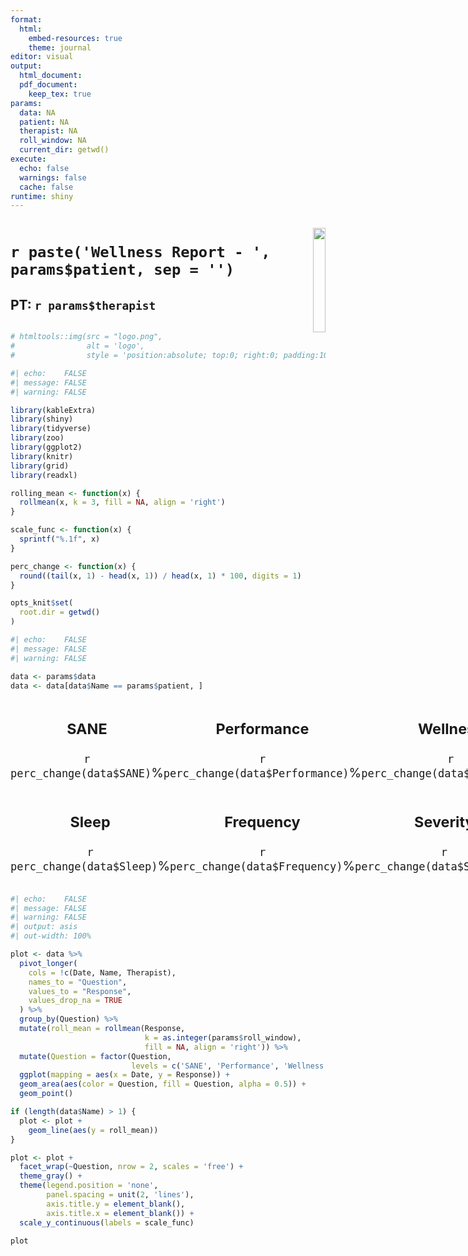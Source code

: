 ---
format:
  html:
    embed-resources: true
    theme: journal
editor: visual
output:
  html_document:
  pdf_document: 
    keep_tex: true
params:
  data: NA
  patient: NA
  therapist: NA
  roll_window: NA
  current_dir: getwd()
execute:
  echo: false
  warnings: false
  cache: false
runtime: shiny
---

:::::: {.cols style="display: flex"}

::: col-md-8
<h1>`r paste('Wellness Report - ', params$patient, sep = '')`</h1>

<h2>PT: `r params$therapist`</h2>

:::

::: col-md-4
![](logo.png){width="100%"}
:::

::::::

```{r, echo=FALSE, out.width="50%"}
# htmltools::img(src = "logo.png", 
#                alt = 'logo', 
#                style = 'position:absolute; top:0; right:0; padding:10px; height=20px')
```

```{r}
#| echo:    FALSE
#| message: FALSE
#| warning: FALSE

library(kableExtra)
library(shiny)
library(tidyverse)
library(zoo)
library(ggplot2)
library(knitr)
library(grid)
library(readxl)

rolling_mean <- function(x) {
  rollmean(x, k = 3, fill = NA, align = 'right')
}

scale_func <- function(x) {
  sprintf("%.1f", x)
}

perc_change <- function(x) {
  round((tail(x, 1) - head(x, 1)) / head(x, 1) * 100, digits = 1)
}

opts_knit$set(
  root.dir = getwd()
)

```

```{r}
#| echo:    FALSE
#| message: FALSE
#| warning: FALSE

data <- params$data
data <- data[data$Name == params$patient, ]

```

:::::: {.cols style="display: flex; text-align: center; font-size: 20px"}
::: col-md-4
### SANE

`r perc_change(data$SANE)`%
:::

::: col-md-4
### Performance

`r perc_change(data$Performance)`%
:::

::: col-md-4
### Wellness

`r perc_change(data$Wellness)`%
:::
::::::

:::::: {.cols style="display: flex; text-align: center; font-size: 20px"}
::: col-md-4
### Sleep

`r perc_change(data$Sleep)`%
:::

::: col-md-4
### Frequency

`r perc_change(data$Frequency)`%
:::

::: col-md-4
### Severity

`r perc_change(data$Severity)`%
:::
::::::

```{r}
#| echo:    FALSE
#| message: FALSE
#| warning: FALSE
#| output: asis
#| out-width: 100%

plot <- data %>%
  pivot_longer(
    cols = !c(Date, Name, Therapist),
    names_to = "Question",
    values_to = "Response",
    values_drop_na = TRUE
  ) %>%
  group_by(Question) %>%
  mutate(roll_mean = rollmean(Response, 
                              k = as.integer(params$roll_window),
                              fill = NA, align = 'right')) %>%
  mutate(Question = factor(Question, 
                           levels = c('SANE', 'Performance', 'Wellness', 'Sleep', 'Frequency', 'Severity'))) %>%
  ggplot(mapping = aes(x = Date, y = Response)) +
  geom_area(aes(color = Question, fill = Question, alpha = 0.5)) +
  geom_point()

if (length(data$Name) > 1) {
  plot <- plot + 
    geom_line(aes(y = roll_mean))
}

plot <- plot +
  facet_wrap(~Question, nrow = 2, scales = 'free') +
  theme_gray() +
  theme(legend.position = 'none',
        panel.spacing = unit(2, 'lines'),
        axis.title.y = element_blank(),
        axis.title.x = element_blank()) +
  scale_y_continuous(labels = scale_func)

plot
```


